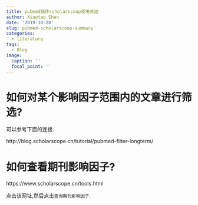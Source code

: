 ```yaml
---
title: pubmed插件scholarscoop使用总结
author: Xiaotao Shen
date: '2019-10-28'
slug: pubmed-scholarscoop-summary
categories:
  - literature
tags:
  - Blog
image:
  caption: ''
  focal_point: ''
---
```


# 如何对某个影响因子范围内的文章进行筛选?

可以参考下面的连接.

http://blog.scholarscope.cn/tutorial/pubmed-filter-longterm/

# 如何查看期刊影响因子?

https://www.scholarscope.cn/tools.html

点击该网址,然后点击`查询期刊影响因子`.



